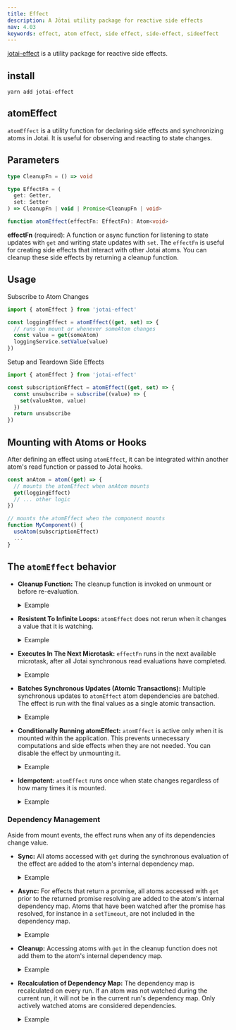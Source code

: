 ```yaml
---
title: Effect
description: A Jōtai utility package for reactive side effects
nav: 4.03
keywords: effect, atom effect, side effect, side-effect, sideeffect
---
```


[jotai-effect](https://github.com/jotaijs/jotai-effect) is a utility package for reactive side effects.

## install

```
yarn add jotai-effect
```

## atomEffect

`atomEffect` is a utility function for declaring side effects and synchronizing atoms in Jotai. It is useful for observing and reacting to state changes.

## Parameters

```ts
type CleanupFn = () => void

type EffectFn = (
  get: Getter,
  set: Setter
) => CleanupFn | void | Promise<CleanupFn | void>

function atomEffect(effectFn: EffectFn): Atom<void>
```

**effectFn** (required): A function or async function for listening to state updates with `get` and writing state updates with `set`. The `effectFn` is useful for creating side effects that interact with other Jotai atoms. You can cleanup these side effects by returning a cleanup function.

## Usage

Subscribe to Atom Changes

```js
import { atomEffect } from 'jotai-effect'

const loggingEffect = atomEffect((get, set) => {
  // runs on mount or whenever someAtom changes
  const value = get(someAtom)
  loggingService.setValue(value)
})
```

Setup and Teardown Side Effects

```js
import { atomEffect } from 'jotai-effect'

const subscriptionEffect = atomEffect((get, set) => {
  const unsubscribe = subscribe((value) => {
    set(valueAtom, value)
  })
  return unsubscribe
})
```

## Mounting with Atoms or Hooks

After defining an effect using `atomEffect`, it can be integrated within another atom's read function or passed to Jotai hooks.

```js
const anAtom = atom((get) => {
  // mounts the atomEffect when anAtom mounts
  get(loggingEffect)
  // ... other logic
})

// mounts the atomEffect when the component mounts
function MyComponent() {
  useAtom(subscriptionEffect)
  ...
}
```

<Codesandbox id="85zrzn" />

## The `atomEffect` behavior

- **Cleanup Function:**
  The cleanup function is invoked on unmount or before re-evaluation.

  <!-- prettier-ignore -->
  <details style="cursor: pointer; user-select: none;">
    <summary>Example</summary>

  ```js
  atomEffect((get, set) => {
    const intervalId = setInterval(() => set(clockAtom, Date.now()))
    return () => clearInterval(intervalId)
  })
  ```

  </details>

- **Resistent To Infinite Loops:**
  `atomEffect` does not rerun when it changes a value that it is watching.

  <!-- prettier-ignore -->
  <details style="cursor: pointer; user-select: none;">
    <summary>Example</summary>

  ```js
  const countAtom = atom(0)
  atomEffect((get, set) => {
    // this will not infinite loop
    get(countAtom) // after mount, count will be 1
    set(countAtom, increment)
  })
  ```
  </details>

- **Executes In The Next Microtask:**
  `effectFn` runs in the next available microtask, after all Jotai synchronous read evaluations have completed.

  <!-- prettier-ignore -->
  <details style="cursor: pointer; user-select: none;">
    <summary>Example</summary>

  ```js
  const countAtom = atom(0)
  const logAtom = atom([])
  const logCounts = atomEffect((get, set) => {
    set(logAtom, (curr) => [...curr, get(countAtom)])
  })
  const setCountAndReadLog = atom(null, async (get, set) => {
    get(logAtom) // [0]
    set(countAtom, increment) // effect runs in next microtask
    get(logAtom) // [0]
    await Promise.resolve().then()
    get(logAtom) // [0, 1]
  })
  store.set(setCountAndReadLog)
  ```
  </details>

- **Batches Synchronous Updates (Atomic Transactions):**
  Multiple synchronous updates to `atomEffect` atom dependencies are batched. The effect is run with the final values as a single atomic transaction.

  <!-- prettier-ignore -->
  <details style="cursor: pointer; user-select: none;">
    <summary>Example</summary>

  ```js
  const enabledAtom = atom(false)
  const countAtom = atom(0)
  const updateLettersAndNumbers = atom(null, (get, set) => {
    set(enabledAtom, (value) => !value)
    set(countAtom, (value) => value + 1)
  })
  const combos = atom([])
  const combosEffect = atomEffect((get, set) => {
    set(combos, (arr) => [...arr, [get(enabledAtom), get(countAtom)]])
  })
  store.set(updateLettersAndNumbers)
  store.get(combos) // [[false, 0], [true, 1]]
  ```
  </details>

- **Conditionally Running atomEffect:**
  `atomEffect` is active only when it is mounted within the application. This prevents unnecessary computations and side effects when they are not needed. You can disable the effect by unmounting it.

  <!-- prettier-ignore -->
  <details style="cursor: pointer; user-select: none;">
    <summary>Example</summary>

  ```js
  atom((get) => {
    if (get(isEnabledAtom)) {
      get(effectAtom)
    }
  })
  ```
  </details>

- **Idempotent:**
  `atomEffect` runs once when state changes regardless of how many times it is mounted.

  <!-- prettier-ignore -->
  <details style="cursor: pointer; user-select: none;">
    <summary>Example</summary>

  ```js
  let i = 0
  const effectAtom = atomEffect(() => {
    get(countAtom)
    i++
  })
  const mountTwice = atom(() => {
    get(effectAtom)
    get(effectAtom)
  })
  store.set(countAtom, increment)
  Promise.resolve.then(() => {
    console.log(i) // 1
  })
  ```
  </details>

### Dependency Management

Aside from mount events, the effect runs when any of its dependencies change value.

- **Sync:**
  All atoms accessed with `get` during the synchronous evaluation of the effect are added to the atom's internal dependency map.

  <!-- prettier-ignore -->
  <details style="cursor: pointer; user-select: none;">
    <summary>Example</summary>

  ```js
  const asyncEffect = atomEffect((get, set) => {
    // updates whenever `anAtom` changes value but not when `anotherAtom` changes value
    get(anAtom)
    setTimeout(() => {
      get(anotherAtom)
    }, 5000)
  })
  ```
  </details>

- **Async:**
  For effects that return a promise, all atoms accessed with `get` prior to the returned promise resolving are added to the atom's internal dependency map. Atoms that have been watched after the promise has resolved, for instance in a `setTimeout`, are not included in the dependency map.

  <!-- prettier-ignore -->
  <details style="cursor: pointer; user-select: none;">
    <summary>Example</summary>

  ```js
  const asyncEffect = atomEffect(async (get, set) => {
    await new Promise((resolve) => setTimeout(resolve, 1000))
    // updates whenever `anAtom` changes value but not when `anotherAtom` changes value
    get(anAtom)
    setTimeout(() => {
      get(anotherAtom)
    }, 5000)
  })
  ```
  </details>

- **Cleanup:**
  Accessing atoms with `get` in the cleanup function does not add them to the atom's internal dependency map.

  <!-- prettier-ignore -->
  <details style="cursor: pointer; user-select: none;">
    <summary>Example</summary>

  ```js
  const asyncEffect = atomEffect((get, set) => {
    // runs once on atom mount
    // does not update when `idAtom` changes
    const unsubscribe = subscribe((value) => {
      const id = get(idAtom)
      set(valueAtom, { id value })
    })
    return () => {
      unsubscribe(get(idAtom))
    }
  })
  ```
  </details>

- **Recalculation of Dependency Map:**
  The dependency map is recalculated on every run. If an atom was not watched during the current run, it will not be in the current run's dependency map. Only actively watched atoms are considered dependencies.

  <!-- prettier-ignore -->
  <details style="cursor: pointer; user-select: none;">
    <summary>Example</summary>

  ```js
  const isEnabledAtom = atom(true)

  const asyncEffect = atomEffect((get, set) => {
    // if `isEnabledAtom` is true, runs when `isEnabledAtom` or `anAtom` changes value
    // otherwise runs when `isEnabledAtom` or `anotherAtom` changes value
    if (get(isEnabledAtom)) {
      const aValue = get(anAtom)
    } else {
      const anotherValue = get(anotherAtom)
    }
  })
  ```
  </details>
